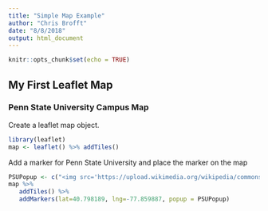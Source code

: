 ```yaml
---
title: "Simple Map Example"
author: "Chris Brofft"
date: "8/8/2018"
output: html_document
---
```


```r
knitr::opts_chunk$set(echo = TRUE)
```

## My First Leaflet Map
### Penn State University Campus Map
Create a leaflet map object.
```r
library(leaflet)
map <- leaflet() %>% addTiles()

```


Add a marker for Penn State University and place the marker on the map 
```r
PSUPopup <- c("<img src='https://upload.wikimedia.org/wikipedia/commons/thumb/c/cf/Penn_State_text_logo.svg/2000px-Penn_State_text_logo.svg.png' width='510' height='332'</a>")
map %>%
   addTiles() %>%
   addMarkers(lat=40.798189, lng=-77.859887, popup = PSUPopup)
```